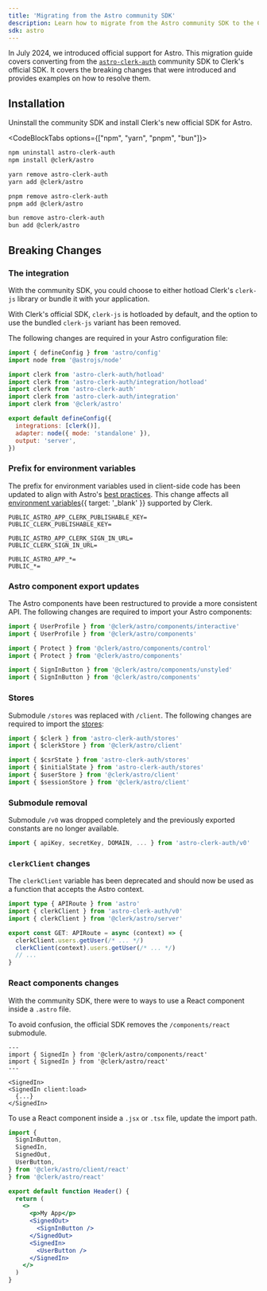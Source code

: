 ```yaml
---
title: 'Migrating from the Astro community SDK'
description: Learn how to migrate from the Astro community SDK to the Clerk Astro SDK.
sdk: astro
---
```


In July 2024, we introduced official support for Astro. This migration guide covers converting from the [`astro-clerk-auth`](https://github.com/panteliselef/astro-with-clerk-auth) community SDK to Clerk's official SDK. It covers the breaking changes that were introduced and provides examples on how to resolve them.

## Installation

Uninstall the community SDK and install Clerk's new official SDK for Astro.

<CodeBlockTabs options={["npm", "yarn", "pnpm", "bun"]}>
  ```bash {{ filename: 'terminal' }}
  npm uninstall astro-clerk-auth
  npm install @clerk/astro
  ```

  ```bash {{ filename: 'terminal' }}
  yarn remove astro-clerk-auth
  yarn add @clerk/astro
  ```

  ```bash {{ filename: 'terminal' }}
  pnpm remove astro-clerk-auth
  pnpm add @clerk/astro
  ```

  ```bash {{ filename: 'terminal' }}
  bun remove astro-clerk-auth
  bun add @clerk/astro
  ```
</CodeBlockTabs>

## Breaking Changes

### The integration

With the community SDK, you could choose to either hotload Clerk's `clerk-js` library or bundle it with your application.

With Clerk's official SDK, `clerk-js` is hotloaded by default, and the option to use the bundled `clerk-js` variant has been removed.

The following changes are required in your Astro configuration file:

```js {{ del: [[4, 7]], ins: [8] }}
import { defineConfig } from 'astro/config'
import node from '@astrojs/node'

import clerk from 'astro-clerk-auth/hotload'
import clerk from 'astro-clerk-auth/integration/hotload'
import clerk from 'astro-clerk-auth'
import clerk from 'astro-clerk-auth/integration'
import clerk from '@clerk/astro'

export default defineConfig({
  integrations: [clerk()],
  adapter: node({ mode: 'standalone' }),
  output: 'server',
})
```

### Prefix for environment variables

The prefix for environment variables used in client-side code has been updated to align with Astro's [best practices](https://docs.astro.build/en/guides/environment-variables/). This change affects all [environment variables](/docs/guides/development/clerk-environment-variables){{ target: '_blank' }} supported by Clerk.

```{{ del: [1, 4, 7], ins: [2, 5, 8] }}
PUBLIC_ASTRO_APP_CLERK_PUBLISHABLE_KEY=
PUBLIC_CLERK_PUBLISHABLE_KEY=

PUBLIC_ASTRO_APP_CLERK_SIGN_IN_URL=
PUBLIC_CLERK_SIGN_IN_URL=

PUBLIC_ASTRO_APP_*=
PUBLIC_*=

```

### Astro component export updates

The Astro components have been restructured to provide a more consistent API. The following changes are required to import your Astro components:

```js {{ del: [1, 4, 7], ins: [2, 5, 8] }}
import { UserProfile } from '@clerk/astro/components/interactive'
import { UserProfile } from '@clerk/astro/components'

import { Protect } from '@clerk/astro/components/control'
import { Protect } from '@clerk/astro/components'

import { SignInButton } from '@clerk/astro/components/unstyled'
import { SignInButton } from '@clerk/astro/components'
```

### Stores

Submodule `/stores` was replaced with `/client`. The following changes are required to import the [stores](/docs/references/astro/overview#client-side-helpers):

```js {{ del: [1, 4, 5], ins: [2, 6, 7] }}
import { $clerk } from 'astro-clerk-auth/stores'
import { $clerkStore } from '@clerk/astro/client'

import { $csrState } from 'astro-clerk-auth/stores'
import { $initialState } from 'astro-clerk-auth/stores'
import { $userStore } from '@clerk/astro/client'
import { $sessionStore } from '@clerk/astro/client'
```

### Submodule removal

Submodule `/v0` was dropped completely and the previously exported constants are no longer available.

```js {{ prettier: false, del: [1] }}
import { apiKey, secretKey, DOMAIN, ... } from 'astro-clerk-auth/v0'
```

### `clerkClient` changes

The `clerkClient` variable has been deprecated and should now be used as a function that accepts the Astro context.

```ts {{ del: [2, 6], ins: [3, 7] }}
import type { APIRoute } from 'astro'
import { clerkClient } from 'astro-clerk-auth/v0'
import { clerkClient } from '@clerk/astro/server'

export const GET: APIRoute = async (context) => {
  clerkClient.users.getUser(/* ... */)
  clerkClient(context).users.getUser(/* ... */)
  // ...
}
```

### React components changes

With the community SDK, there were to ways to use a React component inside a `.astro` file.

To avoid confusion, the official SDK removes the `/components/react` submodule.

```astro {{ prettier: false, del: [2, 6], ins: [3, 7] }}
---
import { SignedIn } from '@clerk/astro/components/react'
import { SignedIn } from '@clerk/astro/react'
---

<SignedIn>
<SignedIn client:load>
  {...}
</SignedIn>
```

To use a React component inside a `.jsx` or `.tsx` file, update the import path.

```jsx {{ prettier: false, del: [6], ins: [7] }}
import {
  SignInButton,
  SignedIn,
  SignedOut,
  UserButton,
} from '@clerk/astro/client/react'
} from '@clerk/astro/react'

export default function Header() {
  return (
    <>
      <p>My App</p>
      <SignedOut>
        <SignInButton />
      </SignedOut>
      <SignedIn>
        <UserButton />
      </SignedIn>
    </>
  )
}
```
